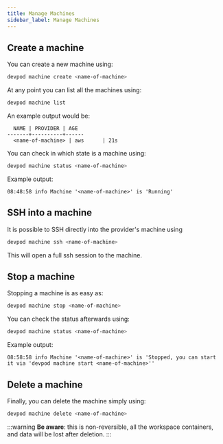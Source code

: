 ```yaml
---
title: Manage Machines
sidebar_label: Manage Machines
---
```


## Create a machine

You can create a new machine using:

```sh
devpod machine create <name-of-machine>
```

At any point you can list all the machines using:

```sh
devpod machine list
```

An example output would be:

```
  NAME | PROVIDER | AGE
-------+----------+------
  <name-of-machine> | aws      | 21s
```

You can check in which state is a machine using:

```sh
devpod machine status <name-of-machine>
```

Example output:

```
08:48:58 info Machine '<name-of-machine>' is 'Running'
```

## SSH into a machine

It is possible to SSH directly into the provider's machine using

```sh
devpod machine ssh <name-of-machine>
```

This will open a full ssh session to the machine.

## Stop a machine

Stopping a machine is as easy as:

```sh
devpod machine stop <name-of-machine>
```

You can check the status afterwards using:

```sh
devpod machine status <name-of-machine>
```

Example output:

```
08:58:58 info Machine '<name-of-machine>' is 'Stopped, you can start it via 'devpod machine start <name-of-machine>''
```

## Delete a machine

Finally, you can delete the machine simply using:

```sh
devpod machine delete <name-of-machine>
```

:::warning
**Be aware**: this is non-reversible, all the workspace containers, and data will be
lost after deletion.
:::

